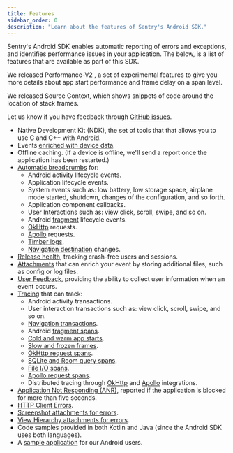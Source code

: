 ```yaml
---
title: Features
sidebar_order: 0
description: "Learn about the features of Sentry's Android SDK."
---
```


Sentry's Android SDK enables automatic reporting of errors and exceptions, and identifies performance issues in your application. The below, is a list of features that are available as part of this SDK.

<Expandable title="Already using Sentry for Android? Here are some recent highlights">

We released <PlatformLink to="/tracing/instrumentation/perf-v2/">Performance-V2</PlatformLink>
, a set of experimental features to give you more details about app start performance and frame delay on a span level.

We released <PlatformLink to="/enhance-errors/source-context">Source Context</PlatformLink>, which shows snippets of code around the location of stack frames.

Let us know if you have feedback through [GitHub issues](https://github.com/getsentry/sentry-java/issues/new?assignees=&labels=Platform%3A+Android%2CType%3A+Bug&template=bug_report_android.yml).

</Expandable>

- Native Development Kit (NDK), the set of tools that that allows you to use C and C++ with Android.
- Events [enriched with device data](/platforms/android/enriching-events/context/).
- Offline caching. (If a device is offline, we'll send a report once the application has been restarted.)
- [Automatic breadcrumbs](/platforms/android/enriching-events/breadcrumbs/#automatic-breadcrumbs) for:
  - Android activity lifecycle events.
  - Application lifecycle events.
  - System events such as: low battery, low storage space, airplane mode started, shutdown, changes of the configuration, and so forth.
  - Application component callbacks.
  - User Interactions such as: view click, scroll, swipe, and so on.
  - Android [fragment](/platforms/android/configuration/integrations/fragment/) lifecycle events.
  - [OkHttp](/platforms/android/configuration/integrations/okhttp/) requests.
  - [Apollo](/platforms/android/configuration/integrations/apollo/) requests.
  - [Timber logs](/platforms/android/configuration/integrations/timber/).
  - [Navigation destination](/platforms/android/configuration/integrations/navigation/) changes.
- [Release health](/product/releases/health/), tracking crash-free users and sessions.
- [Attachments](/platforms/android/enriching-events/attachments/) that can enrich your event by storing additional files, such as config or log files.
- [User Feedback](/platforms/android/enriching-events/user-feedback/), providing the ability to collect user information when an event occurs.
- [Tracing](/product/performance/) that can track:
    - Android activity transactions.
    - User interaction transactions such as: view click, scroll, swipe, and so on.
    - [Navigation transactions](/platforms/android/configuration/integrations/navigation/).
    - Android [fragment spans](/platforms/android/configuration/integrations/fragment/).
    - [Cold and warm app starts](/platforms/android/tracing/instrumentation/automatic-instrumentation/#app-start-instrumentation).
    - [Slow and frozen frames](/platforms/android/tracing/instrumentation/automatic-instrumentation/#slow-and-frozen-frames).
    - [OkHttp request spans](/platforms/android/configuration/integrations/okhttp/).
    - [SQLite and Room query spans](/platforms/android/configuration/integrations/room-and-sqlite/).
    - [File I/O spans](/platforms/android/configuration/integrations/file-io/).
    - [Apollo request spans](/platforms/android/configuration/integrations/apollo/).
    - Distributed tracing through [OkHttp](/platforms/android/configuration/integrations/okhttp/) and [Apollo](/platforms/android/configuration/integrations/apollo/) integrations.
- [Application Not Responding (ANR)](/platforms/android/configuration/app-not-respond/), reported if the application is blocked for more than five seconds.
- [HTTP Client Errors](/platforms/android/configuration/integrations/okhttp/#http-client-errors).
- [Screenshot attachments for errors](/platforms/android/enriching-events/screenshots/).
- [View Hierarchy attachments for errors](/platforms/android/enriching-events/viewhierarchy/).
- Code samples provided in both Kotlin and Java (since the Android SDK uses both languages).
- A [sample application](https://github.com/getsentry/sentry-java/tree/main/sentry-samples/sentry-samples-android) for our Android users.
